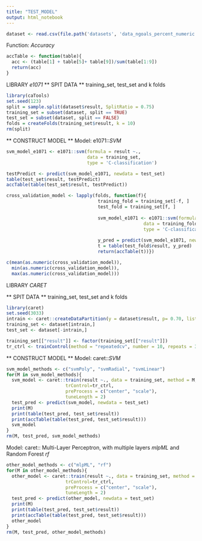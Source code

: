 ```yaml
---
title: "TEST_MODEL"
output: html_notebook
---
```


```r
dataset <- read.csv(file.path('datasets', 'data_ngoals_percent_numeric.csv'))
```

Function: *Accuracy*

```r
accTable <- function(table){
  acc <- (table[1] + table[5]+ table[9])/sum(table[1:9])
  return(acc)
}
```


###########################################################################################################
LIBRARY *e1071*
** SPIT DATA ** training_set, test_set and k folds

```r
library(caTools)
set.seed(123)
split = sample.split(dataset$result, SplitRatio = 0.75)
training_set = subset(dataset, split == TRUE)
test_set = subset(dataset, split == FALSE)
folds = createFolds(training_set$result, k = 10)
rm(split)
```

** CONSTRUCT MODEL **
Model: e1071::*SVM*

```r
svm_model_e1071 <- e1071::svm(formula = result ~.,
                              data = training_set,
                              type = 'C-classification')

testPredict <- predict(svm_model_e1071, newdata = test_set)
table(test_set$result, testPredict)
accTable(table(test_set$result, testPredict))
```


```r
cross_validation_model <- lapply(folds, function(f){
                                  training_fold = training_set[-f, ]
                                  test_fold = training_set[f, ]
                                  
                                  svm_model_e1071 <- e1071::svm(formula = result ~.,
                                                   data = training_fold,
                                                   type = 'C-classification')
                                  
                                  y_pred = predict(svm_model_e1071, newdata = test_fold)
                                  t = table(test_fold$result, y_pred)
                                  return(accTable(t))})

c(mean(as.numeric(cross_validation_model)), 
  min(as.numeric(cross_validation_model)),
  max(as.numeric(cross_validation_model)))
```


###########################################################################################################
LIBRARY *CARET*

** SPIT DATA ** training_set, test_set and k folds
```r
library(caret)
set.seed(3033)
intrain <- caret::createDataPartition(y = dataset$result, p= 0.70, list = FALSE)
training_set <- dataset[intrain,]
test_set <- dataset[-intrain,]

training_set[["result"]] <- factor(training_set[["result"]])
tr_ctrl <- trainControl(method = "repeatedcv", number = 10, repeats = 3)
```

** CONSTRUCT MODEL **
Model: caret::*SVM*
```r
svm_model_methods <- c("svmPoly", "svmRadial", "svmLinear")
for(M in svm_model_methods){
  svm_model <- caret::train(result ~., data = training_set, method = M,
                      trControl=tr_ctrl,
                      preProcess = c("center", "scale"),
                      tuneLength = 2)
  test_pred <- predict(svm_model, newdata = test_set)
  print(M)
  print(table(test_pred, test_set$result))
  print(accTable(table(test_pred, test_set$result)))
  svm_model
}
rm(M, test_pred, svm_model_methods)
```

Model: caret:: Multi-Layer Perceptron, with multiple layers *mlpML* and Random Forest *rf*
```r
other_model_methods <- c("mlpML", "rf")
for(M in other_model_methods){
  other_model <- caret::train(result ~., data = training_set, method = M,
                      trControl=tr_ctrl,
                      preProcess = c("center", "scale"),
                      tuneLength = 2)
  test_pred <- predict(other_model, newdata = test_set)
  print(M)
  print(table(test_pred, test_set$result))
  print(accTable(table(test_pred, test_set$result)))
  other_model
}
rm(M, test_pred, other_model_methods)
```


